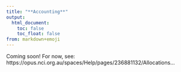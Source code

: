 ```yaml
---
title: "**Accounting**"
output:
  html_document:
    toc: false
    toc_float: false
from: markdown+emoji
---
```


Coming soon! For now, see: https://opus.nci.org.au/spaces/Help/pages/236881132/Allocations...
